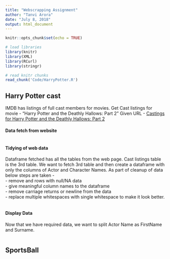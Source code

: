 ---
title: "Webscrapping Assignment"
author: "Tanvi Arora"
date: "July 8, 2018"
output: html_document
---

```{r setup, include=TRUE}
knitr::opts_chunk$set(echo = TRUE)

# load libraries
library(knitr)
library(XML)
library(RCurl)
library(stringr)

# read knitr chunks
read_chunk('Code/HarryPotter.R')

```

## Harry Potter cast
IMDB has listings of full cast members for movies. Get Cast listings for movie - "Harry Potter and the Deathly Hallows: Part 2"
Given URL - [Castings for Harry Potter and the Deathly Hallows: Part 2](http://www.imdb.com/title/tt1201607/fullcredits?ref_=tt_ql_1.)

#### Data fetch from website

```{r HP_fetchtable}
```


#### Tidying of web data

Dataframe fetched has all the tables from the web page. Cast listings table is the 3rd table. We want to fetch 3rd table and then create a dataframe with only the columns of Actor and Character Names. 
As part of cleanup of data below steps are taken - \
- remove and rows with null/NA data \
- give meaningful column names to the dataframe \
- remove carriage returns or newline from the data \
- replace multiple whitespaces with single whitespace to make it look better. \


```{r HP_cleantable}
```

#### Display Data

Now that we have required data, we want to split Actor Name as FirstName and Surname.

```{r HP_display}
```


## SportsBall